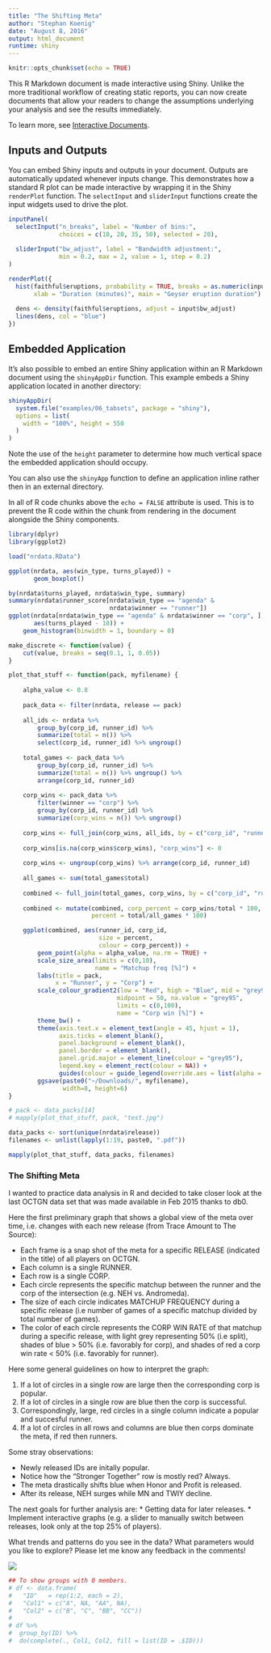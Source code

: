 ```yaml
---
title: "The Shifting Meta"
author: "Stephan Koenig"
date: "August 8, 2016"
output: html_document
runtime: shiny
---
```


```r
knitr::opts_chunk$set(echo = TRUE)
```

This R Markdown document is made interactive using Shiny. Unlike the more
traditional workflow of creating static reports, you can now create documents
that allow your readers to change the assumptions underlying your analysis and
see the results immediately. 

To learn more, see [Interactive Documents](http://rmarkdown.rstudio.com/authoring_shiny.html).

## Inputs and Outputs

You can embed Shiny inputs and outputs in your document. Outputs are
automatically updated whenever inputs change.  This demonstrates how a standard
R plot can be made interactive by wrapping it in the Shiny `renderPlot`
function. The `selectInput` and `sliderInput` functions create the input
widgets used to drive the plot.

```r
inputPanel(
  selectInput("n_breaks", label = "Number of bins:",
              choices = c(10, 20, 35, 50), selected = 20),
  
  sliderInput("bw_adjust", label = "Bandwidth adjustment:",
              min = 0.2, max = 2, value = 1, step = 0.2)
)

renderPlot({
  hist(faithful$eruptions, probability = TRUE, breaks = as.numeric(input$n_breaks),
       xlab = "Duration (minutes)", main = "Geyser eruption duration")
  
  dens <- density(faithful$eruptions, adjust = input$bw_adjust)
  lines(dens, col = "blue")
})
```

## Embedded Application

It's also possible to embed an entire Shiny application within an R Markdown
document using the `shinyAppDir` function. This example embeds a Shiny
application located in another directory:

```r
shinyAppDir(
  system.file("examples/06_tabsets", package = "shiny"),
  options = list(
    width = "100%", height = 550
  )
)
```

Note the use of the `height` parameter to determine how much vertical space the
embedded application should occupy.

You can also use the `shinyApp` function to define an application inline rather
then in an external directory.

In all of R code chunks above the `echo = FALSE` attribute is used. This is to
prevent the R code within the chunk from rendering in the document alongside
the Shiny components.







```r
library(dplyr)
library(ggplot2)

load("nrdata.RData")

ggplot(nrdata, aes(win_type, turns_played)) +
       geom_boxplot()

by(nrdata$turns_played, nrdata$win_type, summary)
summary(nrdata$runner_score[nrdata$win_type == "agenda" &
                            nrdata$winner == "runner"])
ggplot(nrdata[nrdata$win_type == "agenda" & nrdata$winner == "corp", ],
       aes(turns_played - 10)) +
    geom_histogram(binwidth = 1, boundary = 0)

make_discrete <- function(value) {
    cut(value, breaks = seq(0.1, 1, 0.05))
}
```


```r
plot_that_stuff <- function(pack, myfilename) {
    
    alpha_value <- 0.8
    
    pack_data <- filter(nrdata, release == pack)
    
    all_ids <- nrdata %>%
        group_by(corp_id, runner_id) %>% 
        summarize(total = n()) %>%
        select(corp_id, runner_id) %>% ungroup()
    
    total_games <- pack_data %>%
        group_by(corp_id, runner_id) %>% 
        summarize(total = n()) %>% ungroup() %>%
        arrange(corp_id, runner_id)
    
    corp_wins <- pack_data %>%
        filter(winner == "corp") %>%
        group_by(corp_id, runner_id) %>%
        summarize(corp_wins = n()) %>% ungroup()
    
    corp_wins <- full_join(corp_wins, all_ids, by = c("corp_id", "runner_id"))
        
    corp_wins[is.na(corp_wins$corp_wins), "corp_wins"] <- 0
    
    corp_wins <- ungroup(corp_wins) %>% arrange(corp_id, runner_id)
    
    all_games <- sum(total_games$total)
    
    combined <- full_join(total_games, corp_wins, by = c("corp_id", "runner_id"))
    
    combined <- mutate(combined, corp_percent = corp_wins/total * 100,
                       percent = total/all_games * 100)

    ggplot(combined, aes(runner_id, corp_id,
                         size = percent,
                         colour = corp_percent)) +
        geom_point(alpha = alpha_value, na.rm = TRUE) +
        scale_size_area(limits = c(0,10),
                        name = "Matchup freq [%]") +
        labs(title = pack,
             x = "Runner", y = "Corp") +
        scale_colour_gradient2(low = "Red", high = "Blue", mid = "grey97",
                              midpoint = 50, na.value = "grey95",
                              limits = c(0,100),
                              name = "Corp win [%]") +
        theme_bw() +
        theme(axis.text.x = element_text(angle = 45, hjust = 1),
              axis.ticks = element_blank(),
              panel.background = element_blank(),
              panel.border = element_blank(),
              panel.grid.major = element_line(colour = "grey95"),
              legend.key = element_rect(colour = NA)) +
              guides(colour = guide_legend(override.aes = list(alpha = alpha_value)))
        ggsave(paste0("~/Downloads/", myfilename),
               width=8, height=6)
}
```

```r
# pack <- data_packs[14]
# mapply(plot_that_stuff, pack, "test.jpg")
```

```r
data_packs <- sort(unique(nrdata$release))
filenames <- unlist(lapply(1:19, paste0, ".pdf"))

mapply(plot_that_stuff, data_packs, filenames)
```

### The Shifting Meta

I wanted to practice data analysis in R and decided to take closer look at the
last OCTGN data set that was made available in Feb 2015 thanks to db0.

Here the first preliminary graph that shows a global view of the meta over time,
i.e. changes with each new release (from Trace Amount to The Source):

* Each frame is a snap shot of the meta for a specific RELEASE (indicated in
the title) of all players on OCTGN.
* Each column is a single RUNNER.
* Each row is a single CORP.
* Each circle represents the specific matchup between the runner and the corp
of the intersection (e.g. NEH vs. Andromeda).
* The size of each circle indicates MATCHUP FREQUENCY during a specific release (i.e number of games of a specific matchup divided by total number of games).
* The color of each circle represents the CORP WIN RATE of that matchup during a specific release, with light grey representing 50% (i.e split), shades of blue > 50%
(i.e. favorably for corp), and shades of red a corp win rate < 50% (i.e.
favorably for runner).

Here some general guidelines on how to interpret the graph:

1. If a lot of circles in a single row are large then the corresponding corp is
popular.
1. If a lot of circles in a single row are blue then the corp is successful.
1. Correspondingly, large, red circles in a single column indicate a popular and
succesful runner.
1. If a lot of circles in all rows and columns are blue then corps dominate
the meta, if red then runners.

Some stray observations:

* Newly released IDs are initally popular.
* Notice how the "Stronger Together" row is mostly red? Always.
* The meta drastically shifts blue when Honor and Profit is released.
* After its release, NEH surges while MN and TWIY decline.

The next goals for further analysis are:
* Getting data for later releases.
* Implement interactive graphs (e.g. a slider to manually switch between
releases, look only at the top 25% of players).

What trends and patterns do you see in the data? What parameters would you like
to explore? Please let me know any feedback in the comments!

![](the_shifting_meta.gif)

```r
## To show groups with 0 members.
# df <- data.frame(
#   "ID"   = rep(1:2, each = 2),
#   "Col1" = c("A", NA, "AA", NA),
#   "Col2" = c("B", "C", "BB", "CC"))
# 
# df %>% 
#  group_by(ID) %>% 
#  do(complete(., Col1, Col2, fill = list(ID = .$ID)))
```


